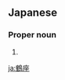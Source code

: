 ==Japanese==
{{ja-kanjitab|つる|ざ|yomi=y}}

===Proper noun===
{{ja-pos|proper|つるざ}}

# {{altspell|lang=ja|つる座||[[Grus]]}}

[[ja:鶴座]]